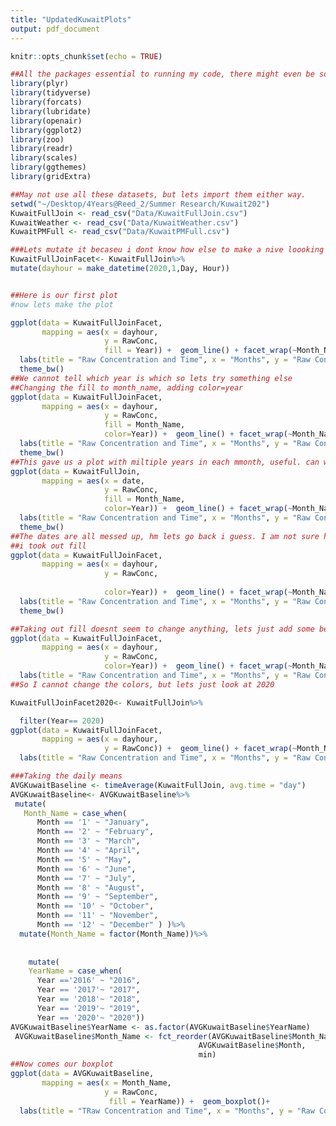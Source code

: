 ```yaml
---
title: "UpdatedKuwaitPlots"
output: pdf_document
---
```


```r
knitr::opts_chunk$set(echo = TRUE)
```

```r
##All the packages essential to running my code, there might even be some that I never use, but most of them are needed and they are here:
library(plyr)
library(tidyverse)
library(forcats)
library(lubridate)
library(openair)
library(ggplot2)
library(zoo)
library(readr)
library(scales)
library(ggthemes)
library(gridExtra)
```



```r
##May not use all these datasets, but lets import them either way. 
setwd("~/Desktop/4Years@Reed_2/Summer Research/Kuwait202")
KuwaitFullJoin <- read_csv("Data/KuwaitFullJoin.csv")
KuwaitWeather <- read_csv("Data/KuwaitWeather.csv")
KuwaitPMFull <- read_csv("Data/KuwaitPMFull.csv")
```



```r

###Lets mutate it becaseu i dont know how else to make a nive loooking facetted plot.
KuwaitFullJoinFacet<- KuwaitFullJoin%>%
mutate(dayhour = make_datetime(2020,1,Day, Hour))


##Here is our first plot
#now lets make the plot

ggplot(data = KuwaitFullJoinFacet, 
       mapping = aes(x = dayhour,
                     y = RawConc,
                     fill = Year)) +  geom_line() + facet_wrap(~Month_Name)+
  labs(title = "Raw Concentration and Time", x = "Months", y = "Raw Concentration (UG/M3)" ) +
  theme_bw()
##We cannot tell which year is which so lets try something else
##Changing the fill to month_name, adding color=year
ggplot(data = KuwaitFullJoinFacet, 
       mapping = aes(x = dayhour,
                     y = RawConc,
                     fill = Month_Name, 
                     color=Year)) +  geom_line() + facet_wrap(~Month_Name)+
  labs(title = "Raw Concentration and Time", x = "Months", y = "Raw Concentration (UG/M3)" ) +
  theme_bw()
##This gave us a plot with miltiple years in each mmonth, useful. can we try that with the old dataset?
ggplot(data = KuwaitFullJoin, 
       mapping = aes(x = date,
                     y = RawConc,
                     fill = Month_Name, 
                     color=Year)) +  geom_line() + facet_wrap(~Month_Name)+
  labs(title = "Raw Concentration and Time", x = "Months", y = "Raw Concentration (UG/M3)" ) +
  theme_bw()
##The dates are all messed up, hm lets go back i guess. I am not sure how to fix that.
##i took out fill
ggplot(data = KuwaitFullJoinFacet, 
       mapping = aes(x = dayhour,
                     y = RawConc,
                      
                     color=Year)) +  geom_line() + facet_wrap(~Month_Name)+
  labs(title = "Raw Concentration and Time", x = "Months", y = "Raw Concentration (UG/M3)" ) +
  theme_bw()

##Taking out fill doesnt seem to change anything, lets just add some better colors and make the bottom better. 
ggplot(data = KuwaitFullJoinFacet, 
       mapping = aes(x = dayhour,
                     y = RawConc,
                     color=Year)) +  geom_line() + facet_wrap(~Month_Name)+
  labs(title = "Raw Concentration and Time", x = "Months", y = "Raw Concentration (UG/M3)" )+ theme_bw()
##So I cannot change the colors, but lets just look at 2020

KuwaitFullJoinFacet2020<- KuwaitFullJoin%>%

  filter(Year== 2020)
ggplot(data = KuwaitFullJoinFacet, 
       mapping = aes(x = dayhour,
                     y = RawConc)) +  geom_line() + facet_wrap(~Month_Name)+
  labs(title = "Raw Concentration and Time", x = "Months", y = "Raw Concentration (UG/M3)" )+ theme_bw()

```



```r
###Taking the daily means
AVGKuwaitBaseline <- timeAverage(KuwaitFullJoin, avg.time = "day")
AVGKuwaitBaseline<- AVGKuwaitBaseline%>%
 mutate(
   Month_Name = case_when(
      Month == '1' ~ "January",
      Month == '2' ~ "February",
      Month == '3' ~ "March",
      Month == '4' ~ "April",
      Month == '5' ~ "May",
      Month == '6' ~ "June",
      Month == '7' ~ "July",
      Month == '8' ~ "August",
      Month == '9' ~ "September",
      Month == '10' ~ "October",
      Month == '11' ~ "November",
      Month == '12' ~ "December" ) )%>%
  mutate(Month_Name = factor(Month_Name))%>%
  
 
    mutate(
    YearName = case_when(
      Year =='2016' ~ "2016",
      Year == '2017'~ "2017",
      Year == '2018'~ "2018",
      Year == '2019'~ "2019",
      Year == '2020'~ "2020"))
AVGKuwaitBaseline$YearName <- as.factor(AVGKuwaitBaseline$YearName)
 AVGKuwaitBaseline$Month_Name <- fct_reorder(AVGKuwaitBaseline$Month_Name, 
                                          AVGKuwaitBaseline$Month, 
                                          min)
##Now comes our boxplot
ggplot(data = AVGKuwaitBaseline, 
       mapping = aes(x = Month_Name,
                     y = RawConc,
                      fill = YearName)) +  geom_boxplot()+
  labs(title = "TRaw Concentration and Time", x = "Months", y = "Raw Concentration (UG/M3)" )+ theme_bw()


```

















